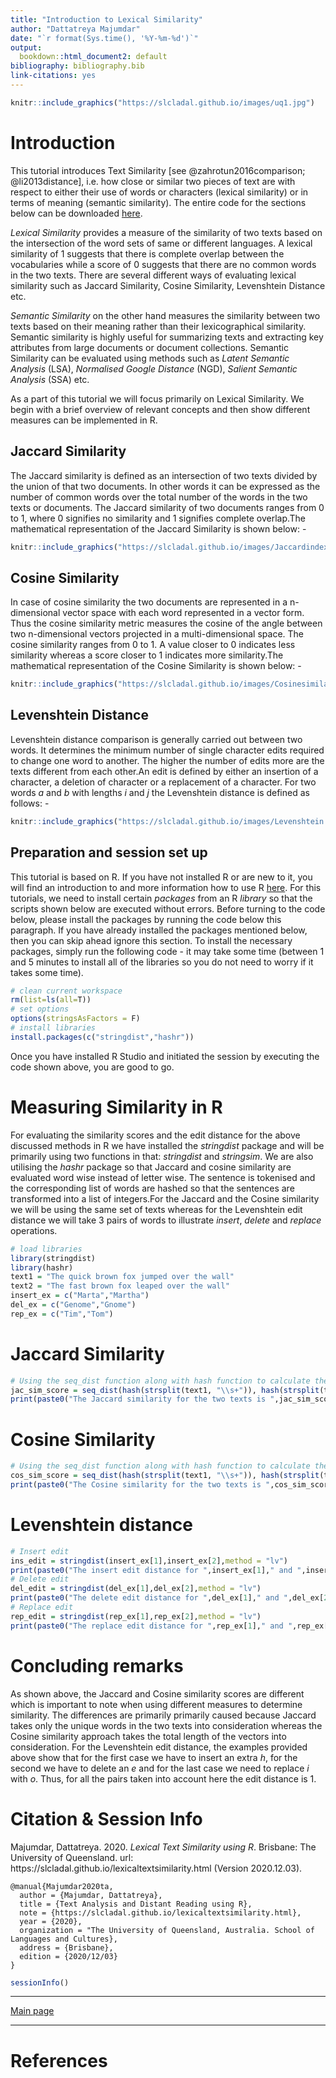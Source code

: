 ```yaml
---
title: "Introduction to Lexical Similarity"
author: "Dattatreya Majumdar"
date: "`r format(Sys.time(), '%Y-%m-%d')`"
output:
  bookdown::html_document2: default
bibliography: bibliography.bib
link-citations: yes
---
```


```r
knitr::include_graphics("https://slcladal.github.io/images/uq1.jpg")
```

# Introduction{-}

This tutorial introduces Text Similarity [see @zahrotun2016comparison; @li2013distance], i.e. how close or similar two pieces of text are with respect to either their use of words or characters (lexical similarity) or in terms of meaning (semantic similarity). The entire code for the sections below can be downloaded [here](https://slcladal.github.io/lexicaltextsimilarity.Rmd). 

*Lexical Similarity* provides a measure of the similarity of two texts based on the intersection of the word sets of same or different languages. A lexical similarity of 1 suggests that there is complete overlap between the vocabularies while a score of 0 suggests that there are no common words in the two texts. There are several different ways of evaluating lexical similarity such as Jaccard Similarity, Cosine Similarity, Levenshtein Distance etc.

*Semantic Similarity* on the other hand measures the similarity between two texts based on their meaning rather than their lexicographical similarity. Semantic similarity is highly useful for summarizing texts and extracting key attributes from large documents or document collections. Semantic Similarity can be evaluated using methods such as *Latent Semantic Analysis* (LSA), *Normalised Google Distance* (NGD), *Salient Semantic Analysis* (SSA) etc.  

As a part of this tutorial we will focus primarily on Lexical Similarity. We begin with a brief overview of relevant concepts and then show different measures can be implemented in R.

## Jaccard Similarity{-}

The Jaccard similarity is defined as an intersection of two texts divided by the union of that two documents. In other words it can be expressed as the number of common words over the total number of the words in the two texts or documents. The Jaccard similarity of two documents ranges from 0 to 1, where 0 signifies no similarity and 1 signifies complete overlap.The mathematical representation of the Jaccard Similarity is shown below: -

```r
knitr::include_graphics("https://slcladal.github.io/images/Jaccardindex.png")
```


## Cosine Similarity{-}

In case of cosine similarity the two documents are represented in a n-dimensional vector space with each word represented in a vector form. Thus the cosine similarity metric measures the cosine of the angle between two n-dimensional vectors projected in a multi-dimensional space. The cosine similarity ranges from 0 to 1. A value closer to 0 indicates less similarity whereas a score closer to 1 indicates more similarity.The mathematical representation of the Cosine Similarity is shown below: -

```r
knitr::include_graphics("https://slcladal.github.io/images/Cosinesimilarity.png")
```


## Levenshtein Distance{-}

Levenshtein distance comparison is generally carried out between two words. It determines the minimum number of single character edits required to change one word to another. The higher the number of edits more are the texts different from each other.An edit is defined by either an insertion of a character, a deletion of character or a replacement of a character. For two words *a* and *b* with lengths *i* and *j* the Levenshtein distance is defined as follows: -

```r
knitr::include_graphics("https://slcladal.github.io/images/Levenshtein.png")
```

## Preparation and session set up{-}


This tutorial is based on R. If you have not installed R or are new to it, you will find an introduction to and more information how to use R [here](https://slcladal.github.io/IntroR_workshop.html). For this tutorials, we need to install certain *packages* from an R *library* so that the scripts shown below are executed without errors. Before turning to the code below, please install the packages by running the code below this paragraph. If you have already installed the packages mentioned below, then you can skip ahead ignore this section. To install the necessary packages, simply run the following code - it may take some time (between 1 and 5 minutes to install all of the libraries so you do not need to worry if it takes some time).

```r
# clean current workspace
rm(list=ls(all=T))
# set options
options(stringsAsFactors = F)
# install libraries
install.packages(c("stringdist","hashr"))
```

Once you have installed R Studio and initiated the session by executing the code shown above, you are good to go.

# Measuring Similarity in R

For evaluating the similarity scores and the edit distance for the above discussed methods in R we have installed the *stringdist* package and will be primarily using two functions in that: *stringdist* and *stringsim*. We are also utilising the *hashr* package so that Jaccard and cosine similarity are evaluated word wise instead of letter wise. The sentence is tokenised and the corresponding list of words are hashed so that the sentences are transformed into a list of integers.For the Jaccard and the Cosine similarity we will be using the same set of texts whereas for the Levenshtein edit distance we will take 3 pairs of words to illustrate *insert*, *delete* and *replace* operations.


```r
# load libraries
library(stringdist)
library(hashr)
text1 = "The quick brown fox jumped over the wall"
text2 = "The fast brown fox leaped over the wall"
insert_ex = c("Marta","Martha")
del_ex = c("Genome","Gnome")
rep_ex = c("Tim","Tom")
```

# Jaccard Similarity

```r
# Using the seq_dist function along with hash function to calculate the Jaccard similarity word-wise
jac_sim_score = seq_dist(hash(strsplit(text1, "\\s+")), hash(strsplit(text2, "\\s+")), method = "jaccard",q=2)
print(paste0("The Jaccard similarity for the two texts is ",jac_sim_score))
```

# Cosine Similarity

```r
# Using the seq_dist function along with hash function to calculate the Jaccard similarity word-wise
cos_sim_score = seq_dist(hash(strsplit(text1, "\\s+")), hash(strsplit(text2, "\\s+")), method = "cosine",q=2)
print(paste0("The Cosine similarity for the two texts is ",cos_sim_score))
```

# Levenshtein distance

```r
# Insert edit
ins_edit = stringdist(insert_ex[1],insert_ex[2],method = "lv")
print(paste0("The insert edit distance for ",insert_ex[1]," and ",insert_ex[2]," is ",ins_edit))
# Delete edit
del_edit = stringdist(del_ex[1],del_ex[2],method = "lv")
print(paste0("The delete edit distance for ",del_ex[1]," and ",del_ex[2]," is ",del_edit))
# Replace edit
rep_edit = stringdist(rep_ex[1],rep_ex[2],method = "lv")
print(paste0("The replace edit distance for ",rep_ex[1]," and ",rep_ex[2]," is ",rep_edit))
```

# Concluding remarks

As shown above, the Jaccard and Cosine similarity scores are different which is important to note when using different measures to determine similarity. The differences are primarily primarily caused because Jaccard takes only the unique words in the two texts into consideration whereas the Cosine similarity approach takes the total length of the vectors into consideration. For the Levenshtein edit distance, the examples provided above show that for the first case we have to insert an extra *h*, for the second we have to delete an *e* and for the last case we need to replace *i* with *o*. Thus, for all the pairs taken into account here the edit distance is 1.

# Citation & Session Info {-}

Majumdar, Dattatreya. 2020. *Lexical Text Similarity using R*. Brisbane: The University of Queensland. url: https://slcladal.github.io/lexicaltextsimilarity.html (Version 2020.12.03).

```
@manual{Majumdar2020ta,
  author = {Majumdar, Dattatreya},
  title = {Text Analysis and Distant Reading using R},
  note = {https://slcladal.github.io/lexicaltextsimilarity.html},
  year = {2020},
  organization = "The University of Queensland, Australia. School of Languages and Cultures},
  address = {Brisbane},
  edition = {2020/12/03}
}
```



```r
sessionInfo()
```

***

[Main page](https://slcladal.github.io/index.html)

***

# References {-}


